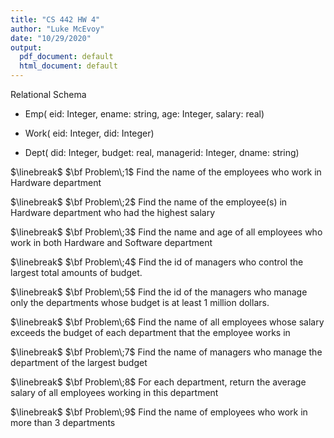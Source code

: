 ```yaml
---
title: "CS 442 HW 4"
author: "Luke McEvoy"
date: "10/29/2020"
output:
  pdf_document: default
  html_document: default
---
```


Relational Schema

- Emp(  eid:      Integer,
        ename:    string,
        age:      Integer,
        salary:   real)
    
- Work( eid:      Integer,
        did:      Integer)
    
- Dept( did:      Integer,
        budget:   real,
        managerid: Integer,
        dname:    string)

      
$\linebreak$
$\bf Problem\;1$
Find the name of the employees who work in Hardware department

\begin{verbatim}
SELECT E.ename
FROM (Emp E) NATURAL JOIN (Work W) NATURAL JOIN (Dept D)
WHERE D.dname = "Hardware"
\end{verbatim}

$\linebreak$
$\bf Problem\;2$
Find the name of the employee(s) in Hardware department who had the highest salary

\begin{verbatim}
SELECT E.ename
FROM (Emp E) NATURAL JOIN (Work W) NATURAL JOIN (Dept D)
WHERE D.dname = "Hardware" AND
      E.salary >= ALL(SELECT MAX(E2.salary)
                        FROM (Emp E2) NATURAL JOIN (Work W2) NATURAL JOIN (Dept D2)
                        WHERE D2.dname = "Hardware")
\end{verbatim}


$\linebreak$
$\bf Problem\;3$ Find the name and age of all employees who work in both
Hardware and Software department

\begin{verbatim}
SELECT E.ename, E.age
FROM (Emp E) NATURAL JOIN (Work W) NATURAL JOIN (Dept D)
WHERE D.dname = "Hardware"
INTERSECT
SELECT E.ename, E.age
FROM (Emp E) NATURAL JOIN (Work W) NATURAL JOIN (Dept D)
WHERE D.dname = "Software"
\end{verbatim}


$\linebreak$
$\bf Problem\;4$ Find the id of managers who control the largest total amounts of
budget.

\begin{verbatim}
SELECT D.managerid
FROM Dept D
GROUP BY D.managerid
HAVING SUM(D.budget >= ALL(SELECT SUM(D2.budget)
                           FROM Dept D2
                           GROUP BY D2.managerid)
\end{verbatim}



$\linebreak$
$\bf Problem\;5$ Find the id of the managers who manage only the departments
whose budget is at least 1 million dollars.

\begin{verbatim}
SELECT D.managerid
FROM Dept D
WHERE D.budget >= 1,000,000
EXCEPT
SELECT D.managerid
FROM Dept D
WHERE D.budget < 1,000,000
\end{verbatim}



$\linebreak$
$\bf Problem\;6$ Find the name of all employees whose salary exceeds the budget
of each department that the employee works in

\begin{verbatim}
SELECT E.ename
FROM Emp E
WHERE E.salary > ALL(SELECT D.budget
                     FROM Dept D, Works W
                     WHERE E.eid = W.eid AND
                           W.did = D.did)
\end{verbatim}


$\linebreak$
$\bf Problem\;7$ Find the name of managers who manage the department of the 
largest budget

\begin{verbatim}
SELECT E.ename
FROM Emp E
WHERE E.eid = ANY(SELECT D.managerid
                  FROM Dept D
                  WHERE D.budget >= ALL(SELECT D2.budget
                                        FROM Dept D2))
\end{verbatim}


$\linebreak$
$\bf Problem\;8$ For each department, return the average salary of all
employees working in this department

\begin{verbatim}
SELECT AVG(E.salary)
FROM (Emp E) NATURAL JOIN (Works W)
GROUP BY W.did
\end{verbatim}


$\linebreak$
$\bf Problem\;9$ Find the name of employees who work in more than 3 departments

\begin{verbatim}
SELECT E.ename
FROM (Emp E) NATURAL JOIN (Works W)
GROUP BY E.eid
HAVING COUNT(W.did) > 3;
\end{verbatim}






